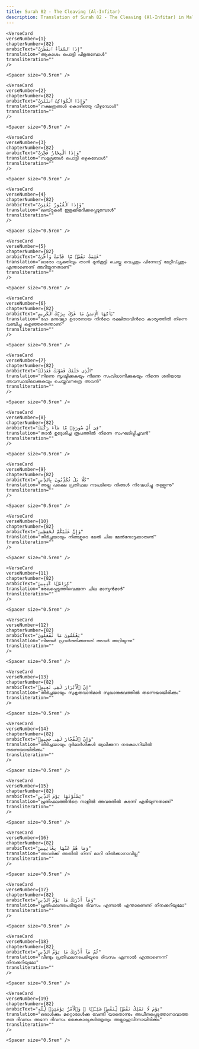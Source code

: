 ```yaml
---
title: Surah 82 - The Cleaving (Al-Infitar)  
description: Translation of Surah 82 - The Cleaving (Al-Infitar) in Malayalam
---
```







    <VerseCard 
    verseNumber={1}
    chapterNumber={82}
    arabicText="إِذَا ٱلسَّمَآءُ ٱنفَطَرَتْ"
    translation="ആകാശം പൊട്ടി പിളരുമ്പോള്‍"
    transliteration=""
    />

    <Spacer size="0.5rem" />
                
    <VerseCard 
    verseNumber={2}
    chapterNumber={82}
    arabicText="وَإِذَا ٱلْكَوَاكِبُ ٱنتَثَرَتْ"
    translation="നക്ഷത്രങ്ങള്‍ കൊഴിഞ്ഞു വീഴുമ്പോള്‍"
    transliteration=""
    />

    <Spacer size="0.5rem" />
                
    <VerseCard 
    verseNumber={3}
    chapterNumber={82}
    arabicText="وَإِذَا ٱلْبِحَارُ فُجِّرَتْ"
    translation="സമുദ്രങ്ങള്‍ പൊട്ടി ഒഴുകുമ്പോള്‍"
    transliteration=""
    />

    <Spacer size="0.5rem" />
                
    <VerseCard 
    verseNumber={4}
    chapterNumber={82}
    arabicText="وَإِذَا ٱلْقُبُورُ بُعْثِرَتْ"
    translation="ഖബ്‌റുകള്‍ ഇളക്കിമറിക്കപ്പെടുമ്പോള്‍"
    transliteration=""
    />

    <Spacer size="0.5rem" />
                
    <VerseCard 
    verseNumber={5}
    chapterNumber={82}
    arabicText="عَلِمَتْ نَفْسٌۭ مَّا قَدَّمَتْ وَأَخَّرَتْ"
    translation="ഓരോ വ്യക്തിയും താന്‍ മുന്‍കൂട്ടി ചെയ്തു വെച്ചതും പിന്നോട്ട്‌ മേറ്റീവ്ച്ചതും എന്താണെന്ന്‌ അറിയുന്നതാണ്‌"
    transliteration=""
    />

    <Spacer size="0.5rem" />
                
    <VerseCard 
    verseNumber={6}
    chapterNumber={82}
    arabicText="يَٰٓأَيُّهَا ٱلْإِنسَٰنُ مَا غَرَّكَ بِرَبِّكَ ٱلْكَرِيمِ"
    translation="ഹേ മനുഷ്യാ ഉദാരനായ നിന്‍റെ രക്ഷിതാവിന്‍റെ കാര്യത്തില്‍ നിന്നെ വഞ്ചിച്ചു കളഞ്ഞതെന്താണ്‌"
    transliteration=""
    />

    <Spacer size="0.5rem" />
                
    <VerseCard 
    verseNumber={7}
    chapterNumber={82}
    arabicText="ٱلَّذِى خَلَقَكَ فَسَوَّىٰكَ فَعَدَلَكَ"
    translation="നിന്നെ സൃഷ്ടിക്കുകയും നിന്നെ സംവിധാനിക്കുകയും നിന്നെ ശരിയായ അവസ്ഥയിലാക്കുകയും ചെയ്തവനത്രെ അവന്‍"
    transliteration=""
    />

    <Spacer size="0.5rem" />
                
    <VerseCard 
    verseNumber={8}
    chapterNumber={82}
    arabicText="فِىٓ أَىِّ صُورَةٍۢ مَّا شَآءَ رَكَّبَكَ"
    translation="താന്‍ ഉദ്ദേശിച്ച രൂപത്തില്‍ നിന്നെ സംഘടിപ്പിച്ചവന്‍"
    transliteration=""
    />

    <Spacer size="0.5rem" />
                
    <VerseCard 
    verseNumber={9}
    chapterNumber={82}
    arabicText="كَلَّا بَلْ تُكَذِّبُونَ بِٱلدِّينِ"
    translation="അല്ല പക്ഷെ പ്രതിഫല നടപടിയെ നിങ്ങള്‍ നിഷേധിച്ചു തള്ളുന്നു"
    transliteration=""
    />

    <Spacer size="0.5rem" />
                
    <VerseCard 
    verseNumber={10}
    chapterNumber={82}
    arabicText="وَإِنَّ عَلَيْكُمْ لَحَٰفِظِينَ"
    translation="തീര്‍ച്ചയായും നിങ്ങളുടെ മേല്‍ ചില മേല്‍നോട്ടക്കാരുണ്ട്‌"
    transliteration=""
    />

    <Spacer size="0.5rem" />
                
    <VerseCard 
    verseNumber={11}
    chapterNumber={82}
    arabicText="كِرَامًۭا كَٰتِبِينَ"
    translation="രേഖപ്പെടുത്തിവെക്കുന്ന ചില മാന്യന്‍മാര്‍"
    transliteration=""
    />

    <Spacer size="0.5rem" />
                
    <VerseCard 
    verseNumber={12}
    chapterNumber={82}
    arabicText="يَعْلَمُونَ مَا تَفْعَلُونَ"
    translation="നിങ്ങള്‍ പ്രവര്‍ത്തിക്കുന്നത്‌ അവര്‍ അറിയുന്നു"
    transliteration=""
    />

    <Spacer size="0.5rem" />
                
    <VerseCard 
    verseNumber={13}
    chapterNumber={82}
    arabicText="إِنَّ ٱلْأَبْرَارَ لَفِى نَعِيمٍۢ"
    translation="തീര്‍ച്ചയായും സുകൃതവാന്‍മാര്‍ സുഖാനുഭവത്തില്‍ തന്നെയായിരിക്കും"
    transliteration=""
    />

    <Spacer size="0.5rem" />
                
    <VerseCard 
    verseNumber={14}
    chapterNumber={82}
    arabicText="وَإِنَّ ٱلْفُجَّارَ لَفِى جَحِيمٍۢ"
    translation="തീര്‍ച്ചയായും ദുര്‍മാര്‍ഗികള്‍ ജ്വലിക്കുന്ന നരകാഗ്നിയില്‍ തന്നെയായിരിക്കും"
    transliteration=""
    />

    <Spacer size="0.5rem" />
                
    <VerseCard 
    verseNumber={15}
    chapterNumber={82}
    arabicText="يَصْلَوْنَهَا يَوْمَ ٱلدِّينِ"
    translation="പ്രതിഫലത്തിന്‍റെ നാളില്‍ അവരതില്‍ കടന്ന്‌ എരിയുന്നതാണ്‌"
    transliteration=""
    />

    <Spacer size="0.5rem" />
                
    <VerseCard 
    verseNumber={16}
    chapterNumber={82}
    arabicText="وَمَا هُمْ عَنْهَا بِغَآئِبِينَ"
    translation="അവര്‍ക്ക്‌ അതില്‍ നിന്ന്‌ മാറി നില്‍ക്കാനാവില്ല"
    transliteration=""
    />

    <Spacer size="0.5rem" />
                
    <VerseCard 
    verseNumber={17}
    chapterNumber={82}
    arabicText="وَمَآ أَدْرَىٰكَ مَا يَوْمُ ٱلدِّينِ"
    translation="പ്രതിഫലനടപടിയുടെ ദിവസം എന്നാല്‍ എന്താണെന്ന്‌ നിനക്കറിയുമോ"
    transliteration=""
    />

    <Spacer size="0.5rem" />
                
    <VerseCard 
    verseNumber={18}
    chapterNumber={82}
    arabicText="ثُمَّ مَآ أَدْرَىٰكَ مَا يَوْمُ ٱلدِّينِ"
    translation="വീണ്ടും പ്രതിഫലനടപടിയുടെ ദിവസം എന്നാല്‍ എന്താണെന്ന്‌ നിനക്കറിയുമോ"
    transliteration=""
    />

    <Spacer size="0.5rem" />
                
    <VerseCard 
    verseNumber={19}
    chapterNumber={82}
    arabicText="يَوْمَ لَا تَمْلِكُ نَفْسٌۭ لِّنَفْسٍۢ شَيْـًۭٔا ۖ وَٱلْأَمْرُ يَوْمَئِذٍۢ لِّلَّهِ"
    translation="ഒരാള്‍ക്കും മറ്റൊരാള്‍ക്കു വേണ്ടി യാതൊന്നും അധീനപ്പെടുത്താനാവാത്ത ഒരു ദിവസം അന്നേ ദിവസം കൈകാര്യകര്‍ത്തൃത്വം അല്ലാഹുവിന്നായിരിക്കും"
    transliteration=""
    />

    <Spacer size="0.5rem" />
                